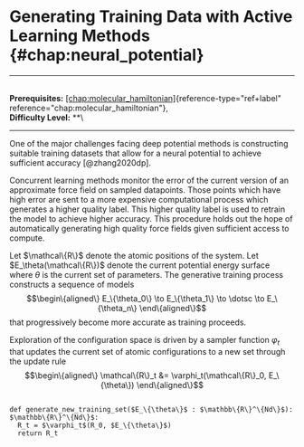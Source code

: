 # Generating Training Data with Active Learning Methods \{#chap:neural_potential\}

------------------------------------------------------------------------

\
**Prerequisites:**
[\[chap:molecular_hamiltonian\]](#chap:molecular_hamiltonian)\{reference-type="ref+label"
reference="chap:molecular_hamiltonian"\},\
**Difficulty Level:** \*\*\

------------------------------------------------------------------------

One of the major challenges facing deep potential methods is
constructing suitable training datasets that allow for a neural
potential to achieve sufficient accuracy [@zhang2020dp].

Concurrent learning methods monitor the error of the current version of
an approximate force field on sampled datapoints. Those points which
have high error are sent to a more expensive computational process which
generates a higher quality label. This higher quality label is used to
retrain the model to achieve higher accuracy. This procedure holds out
the hope of automatically generating high quality force fields given
sufficient access to compute.

Let $\mathcal\{R\}$ denote the atomic positions of the system. Let
$E_\theta(\mathcal\{R\})$ denote the current potential energy surface
where $\theta$ is the current set of parameters. The generative training
process constructs a sequence of models $$\begin\{aligned\}
    E_\{\theta_0\} \to E_\{\theta_1\} \to \dotsc \to E_\{\theta_n\}
\end\{aligned\}$$ that progressively become more accurate as training
proceeds.

Exploration of the configuration space is driven by a sampler function
$\varphi_t$ that updates the current set of atomic configurations to a
new set through the update rule $$\begin\{aligned\}
    \mathcal\{R\}_t &= \varphi_t(\mathcal\{R\}_0, E_\{\theta\})
\end\{aligned\}$$

``` \{.python language="python"\}

def generate_new_training_set($E_\{\theta\}$ : $\mathbb\{R\}^\{Nd\}$): $\mathbb\{R\}^\{Nd\}$:
  R_t = $\varphi_t$(R_0, $E_\{\theta\}$)
  return R_t
```
